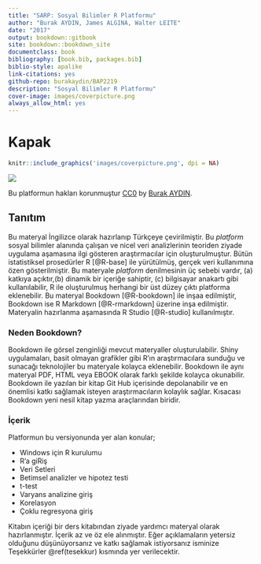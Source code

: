 ```yaml
---
title: "SARP: Sosyal Bilimler R Platformu"
author: "Burak AYDIN, James ALGINA, Walter LEITE"
date: "2017"
output: bookdown::gitbook
site: bookdown::bookdown_site
documentclass: book
bibliography: [book.bib, packages.bib]
biblio-style: apalike
link-citations: yes
github-repo: burakaydin/BAP2219
description: "Sosyal Bilimler R Platformu"
cover-image: images/coverpicture.png
always_allow_html: yes
---
```




# Kapak

```r
knitr::include_graphics('images/coverpicture.png', dpi = NA)
```

![](images/cc0pic.png)  

Bu platformun hakları korunmuştur [CC0](https://creativecommons.org/publicdomain/zero/1.0/) by [Burak AYDIN](http://aydinburak.net).


## Tanıtım 
Bu materyal İngilizce olarak hazırlanıp Türkçeye çevirilmiştir.
Bu _platform_ sosyal bilimler alanında çalışan ve nicel veri analizlerinin teoriden ziyade uygulama aşamasına ilgi gösteren araştırmacılar için oluşturulmuştur. Bütün istatistiksel prosedürler R [@R-base] ile yürütülmüş, gerçek veri kullanımına özen gösterilmiştir. Bu materyale _platform_ denilmesinin üç sebebi vardır, (a) katkıya açıktır,(b) dinamik bir içeriğe sahiptir, (c) bilgisayar anakartı gibi kullanılabilir, R ile oluşturulmuş herhangi bir üst düzey çıktı platforma eklenebilir. Bu materyal Bookdown [@R-bookdown] ile inşaa edilmiştir, Bookdown ise R Markdown [@R-rmarkdown] üzerine inşa edilmiştir. Materyalin hazırlanma aşamasında R Studio [@R-studio] kullanılmıştır.


### Neden Bookdown?
Bookdown ile görsel zenginliği mevcut materyaller oluşturulabilir. Shiny uygulamaları, basit olmayan grafikler gibi R'ın araştırmacılara sunduğu ve sunacağı teknolojiler bu materyale kolayca eklenebilir. Bookdown ile aynı materyal PDF, HTML veya EBOOK olarak farklı şekilde kolayca okunabilir. Bookdown ile yazılan bir kitap Git Hub içerisinde depolanabilir ve en önemlisi katkı sağlamak isteyen araştırmacıların kolaylık sağlar. Kısacası Bookdown yeni nesil kitap yazma araçlarından biridir.



### İçerik
Platformun bu versiyonunda yer alan konular; 

* Windows için R kurulumu
* R'a giRiş
* Veri Setleri
* Betimsel analizler ve hipotez testi
* t-test
* Varyans analizine giriş
* Korelasyon
* Çoklu regresyona giriş

Kitabın içeriği bir ders kitabından ziyade yardımcı materyal olarak hazırlanmıştır. İçerik az ve öz ele alınmıştır. Eğer açıklamaların yetersiz olduğunu düşünüyorsanız ve katkı sağlamak istiyorsanız isminize Teşekkürler \@ref(tesekkur) kısmında yer verilecektir.